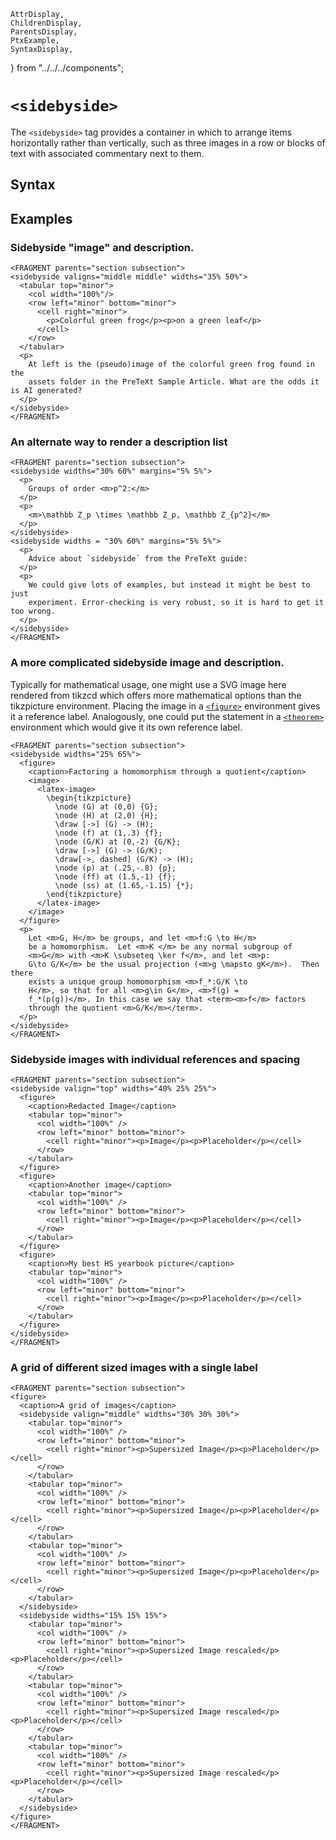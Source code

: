     AttrDisplay,
    ChildrenDisplay,
    ParentsDisplay,
    PtxExample,
    SyntaxDisplay,
} from "../../../components";

# `<sidebyside>`

The `<sidebyside>` tag provides a container in which to arrange items
horizontally rather than vertically,
such as three images in a row or blocks of text with associated commentary
next to them.

## Syntax

<SyntaxDisplay name="sidebyside" />

## Examples

### Sidebyside "image" and description.

```ptx-example
<FRAGMENT parents="section subsection">
<sidebyside valigns="middle middle" widths="35% 50%">
  <tabular top="minor">
    <col width="100%"/>
    <row left="minor" bottom="minor">
      <cell right="minor">
        <p>Colorful green frog</p><p>on a green leaf</p>
      </cell>
    </row>
  </tabular>
  <p>
    At left is the (pseudo)image of the colorful green frog found in the
    assets folder in the PreTeXt Sample Article. What are the odds it is AI generated?
  </p>
</sidebyside>
</FRAGMENT>
```

### An alternate way to render a description list

```ptx-example
<FRAGMENT parents="section subsection">
<sidebyside widths="30% 60%" margins="5% 5%">
  <p>
    Groups of order <m>p^2:</m>
  </p>
  <p>
    <m>\mathbb Z_p \times \mathbb Z_p, \mathbb Z_{p^2}</m>
  </p>
</sidebyside>
<sidebyside widths = "30% 60%" margins="5% 5%">
  <p>
    Advice about `sidebyside` from the PreTeXt guide:
  </p>
  <p>
    We could give lots of examples, but instead it might be best to just
    experiment. Error-checking is very robust, so it is hard to get it too wrong.
  </p>
</sidebyside>
</FRAGMENT>
```

### A more complicated sidebyside image and description.

Typically for mathematical usage, one might use a SVG image here rendered from
tikzcd which offers more mathematical options than the tikzpicture environment.
 Placing the image in a [`<figure>`](./figure) environment gives it a reference
 label. Analogously, one could put the statement in a [`<theorem>`](./theorem)
 environment which would give it its own reference label.

```ptx-example
<FRAGMENT parents="section subsection">
<sidebyside widths="25% 65%">
  <figure>
    <caption>Factoring a homomorphism through a quotient</caption>
    <image>
      <latex-image>
        \begin{tikzpicture}
          \node (G) at (0,0) {G};
          \node (H) at (2,0) {H};
          \draw [->] (G) -> (H);
          \node (f) at (1,.3) {f};
          \node (G/K) at (0,-2) {G/K};
          \draw [->] (G) -> (G/K);
          \draw[->, dashed] (G/K) -> (H);
          \node (p) at (.25,-.8) {p};
          \node (ff) at (1.5,-1) {f};
          \node (ss) at (1.65,-1.15) {*};
        \end{tikzpicture}
      </latex-image>
    </image>
  </figure>
  <p>
    Let <m>G, H</m> be groups, and let <m>f:G \to H</m>
    be a homomorphism.  Let <m>K </m> be any normal subgroup of
    <m>G</m> with <m>K \subseteq \ker f</m>, and let <m>p:
    G\to G/K</m> be the usual projection (<m>g \mapsto gK</m>).  Then there
    exists a unique group homomorphism <m>f_*:G/K \to
    H</m>, so that for all <m>g\in G</m>, <m>f(g) =
    f_*(p(g))</m>. In this case we say that <term><m>f</m> factors
    through the quotient <m>G/K</m></term>.
  </p>
</sidebyside>
</FRAGMENT>
```

### Sidebyside images with individual references and spacing

```ptx-example
<FRAGMENT parents="section subsection">
<sidebyside valign="top" widths="40% 25% 25%">
  <figure>
    <caption>Redacted Image</caption>
    <tabular top="minor">
      <col width="100%" />
      <row left="minor" bottom="minor">
        <cell right="minor"><p>Image</p><p>Placeholder</p></cell>
      </row>
    </tabular>
  </figure>
  <figure>
    <caption>Another image</caption>
    <tabular top="minor">
      <col width="100%" />
      <row left="minor" bottom="minor">
        <cell right="minor"><p>Image</p><p>Placeholder</p></cell>
      </row>
    </tabular>
  </figure>
  <figure>
    <caption>My best HS yearbook picture</caption>
    <tabular top="minor">
      <col width="100%" />
      <row left="minor" bottom="minor">
        <cell right="minor"><p>Image</p><p>Placeholder</p></cell>
      </row>
    </tabular>
  </figure>
</sidebyside>
</FRAGMENT>
```

### A grid of different sized images with a single label

```ptx-example
<FRAGMENT parents="section subsection">
<figure>
  <caption>A grid of images</caption>
  <sidebyside valign="middle" widths="30% 30% 30%">
    <tabular top="minor">
      <col width="100%" />
      <row left="minor" bottom="minor">
        <cell right="minor"><p>Supersized Image</p><p>Placeholder</p></cell>
      </row>
    </tabular>
    <tabular top="minor">
      <col width="100%" />
      <row left="minor" bottom="minor">
        <cell right="minor"><p>Supersized Image</p><p>Placeholder</p></cell>
      </row>
    </tabular>
    <tabular top="minor">
      <col width="100%" />
      <row left="minor" bottom="minor">
        <cell right="minor"><p>Supersized Image</p><p>Placeholder</p></cell>
      </row>
    </tabular>
  </sidebyside>
  <sidebyside widths="15% 15% 15%">
    <tabular top="minor">
      <col width="100%" />
      <row left="minor" bottom="minor">
        <cell right="minor"><p>Supersized Image rescaled</p><p>Placeholder</p></cell>
      </row>
    </tabular>
    <tabular top="minor">
      <col width="100%" />
      <row left="minor" bottom="minor">
        <cell right="minor"><p>Supersized Image rescaled</p><p>Placeholder</p></cell>
      </row>
    </tabular>
    <tabular top="minor">
      <col width="100%" />
      <row left="minor" bottom="minor">
        <cell right="minor"><p>Supersized Image rescaled</p><p>Placeholder</p></cell>
      </row>
    </tabular>
  </sidebyside>
</figure>
</FRAGMENT>
```
